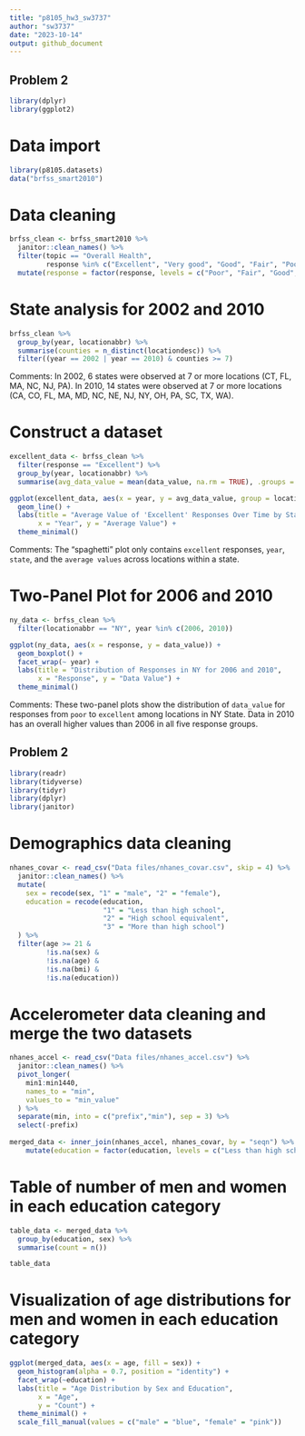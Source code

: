 ```yaml
---
title: "p8105_hw3_sw3737"
author: "sw3737"
date: "2023-10-14"
output: github_document
---
```


## Problem 2

```r
library(dplyr)
library(ggplot2)
```

# Data import

```r
library(p8105.datasets)
data("brfss_smart2010")
```

# Data cleaning

```r
brfss_clean <- brfss_smart2010 %>% 
  janitor::clean_names() %>%
  filter(topic == "Overall Health", 
         response %in% c("Excellent", "Very good", "Good", "Fair", "Poor")) %>% 
  mutate(response = factor(response, levels = c("Poor", "Fair", "Good", "Very good", "Excellent")))
```

# State analysis for 2002 and 2010

```r
brfss_clean %>%
  group_by(year, locationabbr) %>%
  summarise(counties = n_distinct(locationdesc)) %>%
  filter((year == 2002 | year == 2010) & counties >= 7)
```

Comments: In 2002, 6 states were observed at 7 or more locations (CT, FL, MA, NC, NJ, PA). In 2010, 14 states were observed at 7 or more locations (CA, CO, FL, MA, MD, NC, NE, NJ, NY, OH, PA, SC, TX, WA).

# Construct a dataset

```r
excellent_data <- brfss_clean %>% 
  filter(response == "Excellent") %>%
  group_by(year, locationabbr) %>%
  summarise(avg_data_value = mean(data_value, na.rm = TRUE), .groups = "drop")

ggplot(excellent_data, aes(x = year, y = avg_data_value, group = locationabbr, color = locationabbr)) +
  geom_line() +
  labs(title = "Average Value of 'Excellent' Responses Over Time by State",
       x = "Year", y = "Average Value") +
  theme_minimal() 
```

Comments: The "spaghetti" plot only contains `excellent` responses, `year`, `state`, and the `average values` across locations within a state.

# Two-Panel Plot for 2006 and 2010

```r
ny_data <- brfss_clean %>% 
  filter(locationabbr == "NY", year %in% c(2006, 2010))

ggplot(ny_data, aes(x = response, y = data_value)) +
  geom_boxplot() +
  facet_wrap(~ year) +
  labs(title = "Distribution of Responses in NY for 2006 and 2010",
       x = "Response", y = "Data Value") +
  theme_minimal()
```

Comments: These two-panel plots show the distribution of `data_value` for responses from `poor` to `excellent` among locations in NY State. Data in 2010 has an overall higher values than 2006 in all five response groups.

## Problem 2

```r
library(readr)
library(tidyverse)
library(tidyr)
library(dplyr)
library(janitor)
```

# Demographics data cleaning

```r
nhanes_covar <- read_csv("Data files/nhanes_covar.csv", skip = 4) %>%
  janitor::clean_names() %>% 
  mutate(
    sex = recode(sex, "1" = "male", "2" = "female"),
    education = recode(education, 
                       "1" = "Less than high school",
                       "2" = "High school equivalent",
                       "3" = "More than high school")
  ) %>%
  filter(age >= 21 & 
         !is.na(sex) & 
         !is.na(age) & 
         !is.na(bmi) & 
         !is.na(education))
```

# Accelerometer data cleaning and merge the two datasets

```r
nhanes_accel <- read_csv("Data files/nhanes_accel.csv") %>%
  janitor::clean_names() %>%
  pivot_longer(
    min1:min1440,
    names_to = "min",
    values_to = "min_value"
  ) %>%
  separate(min, into = c("prefix","min"), sep = 3) %>%
  select(-prefix)
  
merged_data <- inner_join(nhanes_accel, nhanes_covar, by = "seqn") %>%
    mutate(education = factor(education, levels = c("Less than high school", "High school equivalent", "More than high school")))
```

# Table of number of men and women in each education category
```r
table_data <- merged_data %>% 
  group_by(education, sex) %>% 
  summarise(count = n())

table_data
```

# Visualization of age distributions for men and women in each education category
```r
ggplot(merged_data, aes(x = age, fill = sex)) +
  geom_histogram(alpha = 0.7, position = "identity") +
  facet_wrap(~education) +
  labs(title = "Age Distribution by Sex and Education",
       x = "Age",
       y = "Count") +
  theme_minimal() +
  scale_fill_manual(values = c("male" = "blue", "female" = "pink"))
```

